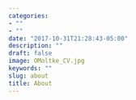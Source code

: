 ```yaml
---
categories:
- ""
- ""
date: "2017-10-31T21:28:43-05:00"
description: ""
draft: false
image: OMoltke_CV.jpg
keywords: ""
slug: about
title: About
---
```


